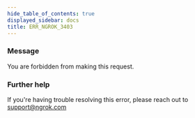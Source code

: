 ```yaml
---
hide_table_of_contents: true
displayed_sidebar: docs
title: ERR_NGROK_3403
---
```


### Message

You are forbidden from making this request.

<ErrorDetails />

### Further help

If you're having trouble resolving this error, please reach out to [support@ngrok.com](mailto:support@ngrok.com?subject=Help%20with%20ERR_NGROK_3403)
